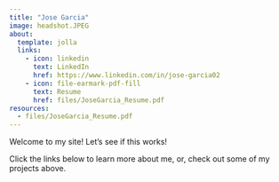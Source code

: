 ```yaml
---
title: "Jose Garcia"
image: headshot.JPEG
about:
  template: jolla
  links: 
    - icon: linkedin
      text: LinkedIn
      href: https://www.linkedin.com/in/jose-garcia02
    - icon: file-earmark-pdf-fill
      text: Resume
      href: files/JoseGarcia_Resume.pdf
resources:
  - files/JoseGarcia_Resume.pdf
---
```


Welcome to my site! Let's see if this works!

Click the links below to learn more about me, or, check out some of my projects above.
